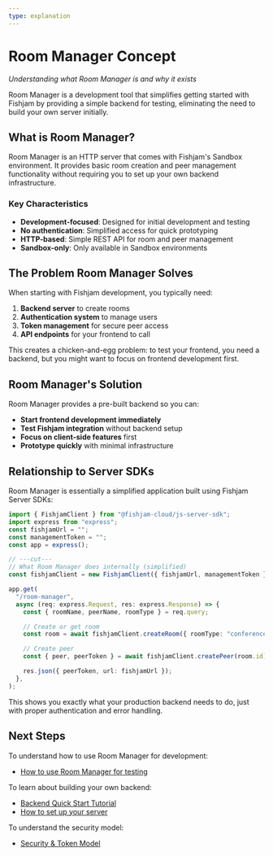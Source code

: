 ```yaml
---
type: explanation
---
```


# Room Manager Concept

_Understanding what Room Manager is and why it exists_

Room Manager is a development tool that simplifies getting started with Fishjam by providing a simple backend for testing, eliminating the need to build your own server initially.

## What is Room Manager?

Room Manager is an HTTP server that comes with Fishjam's Sandbox environment. It provides basic room creation and peer management functionality without requiring you to set up your own backend infrastructure.

### Key Characteristics

- **Development-focused**: Designed for initial development and testing
- **No authentication**: Simplified access for quick prototyping
- **HTTP-based**: Simple REST API for room and peer management
- **Sandbox-only**: Only available in Sandbox environments

## The Problem Room Manager Solves

When starting with Fishjam development, you typically need:

1. **Backend server** to create rooms
2. **Authentication system** to manage users
3. **Token management** for secure peer access
4. **API endpoints** for your frontend to call

This creates a chicken-and-egg problem: to test your frontend, you need a backend, but you might want to focus on frontend development first.

## Room Manager's Solution

Room Manager provides a pre-built backend so you can:

- **Start frontend development immediately**
- **Test Fishjam integration** without backend setup
- **Focus on client-side features** first
- **Prototype quickly** with minimal infrastructure

## Relationship to Server SDKs

Room Manager is essentially a simplified application built using Fishjam Server SDKs:

```typescript
import { FishjamClient } from "@fishjam-cloud/js-server-sdk";
import express from "express";
const fishjamUrl = "";
const managementToken = "";
const app = express();

// ---cut---
// What Room Manager does internally (simplified)
const fishjamClient = new FishjamClient({ fishjamUrl, managementToken });

app.get(
  "/room-manager",
  async (req: express.Request, res: express.Response) => {
    const { roomName, peerName, roomType } = req.query;

    // Create or get room
    const room = await fishjamClient.createRoom({ roomType: "conference" });

    // Create peer
    const { peer, peerToken } = await fishjamClient.createPeer(room.id);

    res.json({ peerToken, url: fishjamUrl });
  },
);
```

This shows you exactly what your production backend needs to do, just with proper authentication and error handling.

## Next Steps

To understand how to use Room Manager for development:

- [How to use Room Manager for testing](/how-to/features/room-manager-testing)

To learn about building your own backend:

- [Backend Quick Start Tutorial](/tutorials/backend-quick-start)
- [How to set up your server](/how-to/backend/server-setup)

To understand the security model:

- [Security & Token Model](/explanation/security-tokens)
